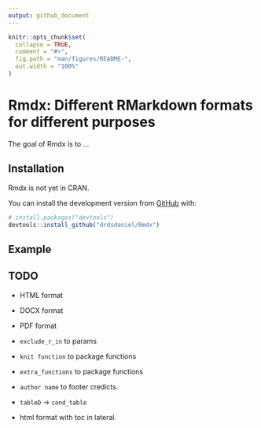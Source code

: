 ```yaml
---
output: github_document
---
```


<!-- README.md is generated from README.Rmd. Please edit that file -->

```r
knitr::opts_chunk$set(
  collapse = TRUE,
  comment = "#>",
  fig.path = "man/figures/README-",
  out.width = "100%"
)
```

# Rmdx: Different RMarkdown formats for different purposes

<!-- badges: start -->
<!-- badges: end -->

The goal of Rmdx is to ...

## Installation

Rmdx is not yet in CRAN.

<!-- You can install the released version of Rmdx from [CRAN](https://CRAN.R-project.org) with: -->

<!-- ``` r -->
<!-- install.packages("Rmdx") -->
<!-- ``` -->

You can install the development version from [GitHub](https://github.com/) with:

``` r
# install.packages("devtools")
devtools::install_github("drdsdaniel/Rmdx")
```
## Example

\TODO

## TODO

- HTML format

- DOCX format

- PDF format

- `exclude_r_in` to params
<!-- Necesito hacer que las funciones puedan acceder a los parámetros. -->
<!-- https://community.rstudio.com/t/how-to-solve-no-visible-binding-for-global-variable-note/28887 -->


- `knit function` to package functions

- `extra_functions` to package functions

- `author name` to footer credicts.

<!-- Se puede hacer que el html del footer se genere dinámicamente en cada corrida y se guarde en un archivo temporal. De esa forma el nombre para los créditos se pasa como un argumento a la función generadora de los formatos html. -->
  
  - `tableD` -> `cond_table`

  - html format with toc in lateral.



<!-- Es importante observar que todo el código del proyecto debe ser compatible con los formatos que quieras utilizar. -->
  
